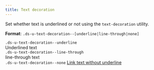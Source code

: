 ```yaml
---
title: Text decoration
---
```


Set whether text is underlined or not using the `text-decoration` utility.

**Format**: `.ds-u-text-decoration--[underline|line-through|none]`

<EmbeddedExample>
<section class="example-list">
  <article>
    <code class="ds-margin-bottom--1">.ds-u-text-decoration--underline</code>
    <div class="ds-u-text-decoration--underline">Underlined text</div>
  </article>
  <article>
    <code class="ds-margin-bottom--1">.ds-u-text-decoration--line-through</code>
    <div class="ds-u-text-decoration--line-through">line-through text</div>
  </article>
  <article>
    <code class="ds-margin-bottom--1">.ds-u-text-decoration--none</code>
    <a class="ds-u-text-decoration--none" href="#">Link text without underline</a>
  </article>
</section>
</EmbeddedExample>
